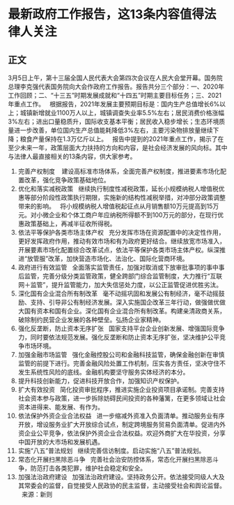 # 最新政府工作报告，这13条内容值得法律人关注
## 正文
3月5日上午，第十三届全国人民代表大会第四次会议在人民大会堂开幕。国务院总理李克强代表国务院向大会作政府工作报告。报告共分三个部分：一、2020年工作回顾；二、“十三五”时期发展成就和“十四五”时期主要目标任务；三、2021年重点工作。
 
根据报告，2021年发展主要预期目标是：国内生产总值增长6%以上；城镇新增就业1100万人以上，城镇调查失业率5.5%左右；居民消费价格涨幅3%左右；进出口量稳质升，国际收支基本平衡；居民收入稳步增长；生态环境质量进一步改善，单位国内生产总值能耗降低3%左右，主要污染物排放量继续下降；粮食产量保持在1.3万亿斤以上。
 
报告中提到的2021年重点工作，揭示了在至少未来一年，政策层面大力扶持的方向和内容，是社会经济发展的风向标。其中与法律人最直接相关的13条内容，供大家参考。
 
1. 完善产权制度 
 
建设高标准市场体系，全面完善产权制度，推进要素市场化配置改革，强化竞争政策基础地位。
 
2. 优化和落实减税政策
 
继续执行制度性减税政策，延长小规模纳税人增值税优惠等部分阶段性政策执行期限，实施新的结构性减税举措，对冲部分政策调整带来的影响。
 
将小规模纳税人增值税起征点从月销售额10万元提高到15万元。对小微企业和个体工商户年应纳税所得额不到100万元的部分，在现行优惠政策基础上，再减半征收所得税。
 
3. 依法平等保护各类市场主体产权
 
充分发挥市场在资源配置中的决定性作用，更好发挥政府作用，推动有效市场和有为政府更好结合。继续放宽市场准入，开展要素市场化配置综合改革试点，依法平等保护各类市场主体产权。纵深推进“放管服”改革，加快营造市场化、法治化、国际化营商环境。
 
4. 政府进行有效监管
 
全面落实监管责任，加强对取消或下放审批事项的事中事后监管，完善分级分类监管政策，健全跨部门综合监管制度，大力推行“互联网＋监管”，提升监管能力，加大失信惩处力度，以公正监管促进优胜劣汰。
 
5. 深化国有企业混合所有制改革
 
毫不动摇巩固和发展公有制经济，毫不动摇鼓励、支持、引导非公有制经济发展。深入实施国企改革三年行动，做强做优做大国有资本和国有企业。深化国有企业混合所有制改革。构建亲清政商关系，破除制约民营企业发展的各种壁垒。弘扬企业家精神。
 
6. 强化反垄断，防止资本无序扩张
 
国家支持平台企业创新发展、增强国际竞争力，同时要依法规范发展。强化反垄断和防止资本无序扩张，坚决维护公平竞争市场环境。
 
7. 加强金融市场监管
 
强化金融控股公司和金融科技监管，确保金融创新在审慎监管的前提下进行。完善金融风险处置工作机制，压实各方责任，坚决守住不发生系统性风险的底线。金融机构要坚守服务实体经济的本分。
 
8. 提升科技创新能力，促进科技开放合作，加强知识产权保护。
 
9. 扩大有效投资
 
简化投资审批程序，推进实施企业投资项目承诺制。完善支持社会资本参与政策，进一步拆除妨碍民间投资的各种藩篱，在更多领域让社会资本进得来、能发展、有作为。
 
10. 依法保护外资企业合法权益
 
进一步缩减外资准入负面清单。推动服务业有序开放，增设服务业扩大开放综合试点，制定跨境服务贸易负面清单。促进内外资企业公平竞争，依法保护外资企业合法权益。欢迎外商扩大在华投资，分享中国开放的大市场和发展机遇。
 
11. 实施“八五”普法规划
 
继续完善信访制度。启动实施“八五”普法规划。
 
12. 常态化开展扫黑除恶斗争
 
完善社会治安防控体系，常态化开展扫黑除恶斗争，防范打击各类犯罪，维护社会稳定和安全。
 
13. 加强法治政府建设
 
加强法治政府建设。坚持政务公开。依法接受同级人大及其常委会的监督，自觉接受人民政协的民主监督，主动接受社会和舆论监督。
 
来源：新则
